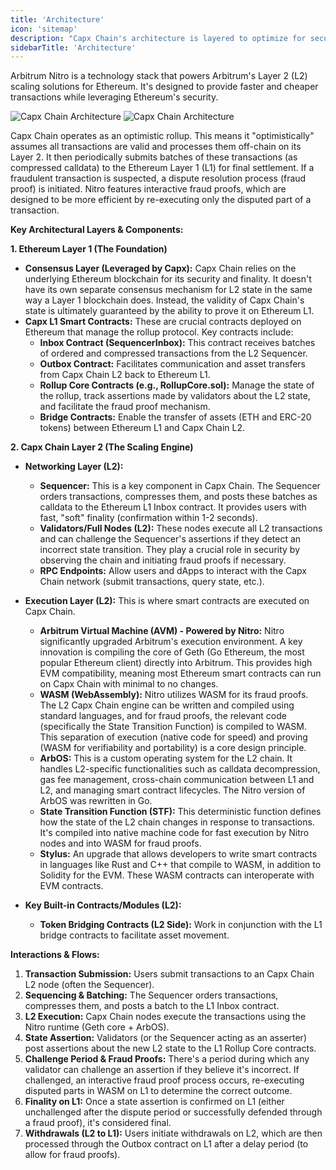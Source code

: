 ```yaml
---
title: 'Architecture'
icon: 'sitemap'
description: "Capx Chain's architecture is layered to optimize for security, scalability, and developer experience, leveraging the strengths of the Arbitrum Nitro stack."
sidebarTitle: 'Architecture'
---
```


<Info>
    Arbitrum Nitro is a technology stack that powers Arbitrum's Layer 2 (L2) scaling solutions for Ethereum. It's designed to provide faster and cheaper transactions while leveraging Ethereum's security. 
</Info>

<img
  className="hidden dark:block"
  src="/images/Capx Chain Arch.png"
  alt="Capx Chain Architecture"
  about='Capx Chain Architecture'
/>
<img
  className="block dark:hidden"
  src="/images/Capx Chain Arch.png"
  alt="Capx Chain Architecture"
  about='Capx Chain Architecture'
/>

Capx Chain operates as an optimistic rollup. This means it "optimistically" assumes all transactions are valid and processes them off-chain on its Layer 2. It then periodically submits batches of these transactions (as compressed calldata) to the Ethereum Layer 1 (L1) for final settlement. If a fraudulent transaction is suspected, a dispute resolution process (fraud proof) is initiated. Nitro features interactive fraud proofs, which are designed to be more efficient by re-executing only the disputed part of a transaction.

**Key Architectural Layers & Components:**

**1. Ethereum Layer 1 (The Foundation)**

*   **Consensus Layer (Leveraged by Capx):** Capx Chain relies on the underlying Ethereum blockchain for its security and finality. It doesn't have its own separate consensus mechanism for L2 state in the same way a Layer 1 blockchain does. Instead, the validity of Capx Chain's state is ultimately guaranteed by the ability to prove it on Ethereum L1.
*   **Capx L1 Smart Contracts:** These are crucial contracts deployed on Ethereum that manage the rollup protocol. Key contracts include:
    *   **Inbox Contract (SequencerInbox):** This contract receives batches of ordered and compressed transactions from the L2 Sequencer.
    *   **Outbox Contract:** Facilitates communication and asset transfers from Capx Chain L2 back to Ethereum L1.
    *   **Rollup Core Contracts (e.g., RollupCore.sol):** Manage the state of the rollup, track assertions made by validators about the L2 state, and facilitate the fraud proof mechanism.
    *   **Bridge Contracts:** Enable the transfer of assets (ETH and ERC-20 tokens) between Ethereum L1 and Capx Chain L2.

**2. Capx Chain Layer 2 (The Scaling Engine)**

*   **Networking Layer (L2):**
    *   **Sequencer:** This is a key component in Capx Chain. The Sequencer orders transactions, compresses them, and posts these batches as calldata to the Ethereum L1 Inbox contract. It provides users with fast, "soft" finality (confirmation within 1-2 seconds).
    *   **Validators/Full Nodes (L2):** These nodes execute all L2 transactions and can challenge the Sequencer's assertions if they detect an incorrect state transition. They play a crucial role in security by observing the chain and initiating fraud proofs if necessary.
    *   **RPC Endpoints:** Allow users and dApps to interact with the Capx Chain network (submit transactions, query state, etc.).

*   **Execution Layer (L2):** This is where smart contracts are executed on Capx Chain.
    *   **Arbitrum Virtual Machine (AVM) - Powered by Nitro:** Nitro significantly upgraded Arbitrum's execution environment. A key innovation is compiling the core of Geth (Go Ethereum, the most popular Ethereum client) directly into Arbitrum. This provides high EVM compatibility, meaning most Ethereum smart contracts can run on Capx Chain with minimal to no changes.
    *   **WASM (WebAssembly):** Nitro utilizes WASM for its fraud proofs. The L2 Capx Chain engine can be written and compiled using standard languages, and for fraud proofs, the relevant code (specifically the State Transition Function) is compiled to WASM. This separation of execution (native code for speed) and proving (WASM for verifiability and portability) is a core design principle.
    *   **ArbOS:** This is a custom operating system for the L2 chain. It handles L2-specific functionalities such as calldata decompression, gas fee management, cross-chain communication between L1 and L2, and managing smart contract lifecycles. The Nitro version of ArbOS was rewritten in Go.
    *   **State Transition Function (STF):** This deterministic function defines how the state of the L2 chain changes in response to transactions. It's compiled into native machine code for fast execution by Nitro nodes and into WASM for fraud proofs.
    *   **Stylus:** An upgrade that allows developers to write smart contracts in languages like Rust and C++ that compile to WASM, in addition to Solidity for the EVM. These WASM contracts can interoperate with EVM contracts.

*   **Key Built-in Contracts/Modules (L2):**
    *   **Token Bridging Contracts (L2 Side):** Work in conjunction with the L1 bridge contracts to facilitate asset movement.


**Interactions & Flows:**

1.  **Transaction Submission:** Users submit transactions to an Capx Chain L2 node (often the Sequencer).
2.  **Sequencing & Batching:** The Sequencer orders transactions, compresses them, and posts a batch to the L1 Inbox contract.
3.  **L2 Execution:** Capx Chain nodes execute the transactions using the Nitro runtime (Geth core + ArbOS).
4.  **State Assertion:** Validators (or the Sequencer acting as an asserter) post assertions about the new L2 state to the L1 Rollup Core contracts.
5.  **Challenge Period & Fraud Proofs:** There's a period during which any validator can challenge an assertion if they believe it's incorrect. If challenged, an interactive fraud proof process occurs, re-executing disputed parts in WASM on L1 to determine the correct outcome.
6.  **Finality on L1:** Once a state assertion is confirmed on L1 (either unchallenged after the dispute period or successfully defended through a fraud proof), it's considered final.
7.  **Withdrawals (L2 to L1):** Users initiate withdrawals on L2, which are then processed through the Outbox contract on L1 after a delay period (to allow for fraud proofs).